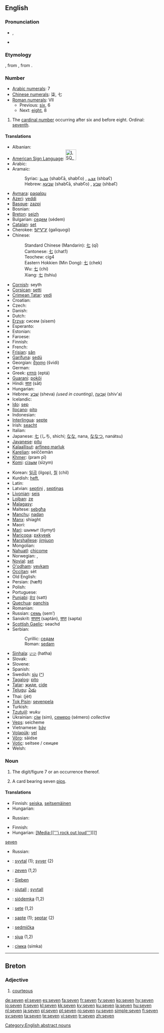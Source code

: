 {{wikipedia}}
==English==

{{rank|political|reading|German|776|seven|notice|week|stone}}

===Pronunciation===
* {{IPA|/ˈsɛvən/}}, {{SAMPA|/"sEv@n/}}
* {{audio|en-us-seven.ogg|Audio (US)}}
*: {{rhymes|ɛvən}}

===Etymology===
{{OE.}} {{term|seofon|lang=ang}}, from {{proto|Germanic|sebhun}}, from {{proto|Indo-European|septḿ̥}}.

===Number===
{{infl|en|numeral}}

* [[w:Arabic numerals|Arabic numerals]]: 7
* [[w:Chinese numerals|Chinese numerals]]: 柒, 七
* [[w:Roman numerals|Roman numerals]]: VII
** Previous: [[six]], 6
** Next: [[eight]], 8

# {{cardinal}} The [[cardinal number]] occurring after six and before eight. Ordinal: [[seventh]].

====Translations====
{{trans-top|cardinal number}}
* Albanian: {{t-|sq|shtatë|xs=Albanian}}
* [[American Sign Language]]: [[Image:LSQ 7.jpg|35px]]
* Arabic: {{ARchar|[[سبعة]]}} {{unicode|(sábʕa)}}
* Aramaic:
*: Syriac: [[ܫܒܥܐ]] (shabʕā, shabʕo) {{m}}, [[ܫܒܥ]] (shbaʕ) {{f}}
*: Hebrew: [[שבעא]] (shabʕā, shabʕo) {{m}}, [[שבע]] (shbaʕ) {{f}}
* [[Aymara]]: [[paqalqu]]
* [[Azeri]]: [[yeddi]]
* [[Basque]]: [[zazpi]]
* Bosnian: {{t-|bs|sedam}}
* [[Breton]]: [[seizh]]
* Bulgarian: [[седем]] (sédem)
* [[Catalan]]: [[set]]
* Cherokee: [[ᎦᎵᏉᎩ]] (galiquogi)
* Chinese:
*: Standard Chinese (Mandarin): [[七]] (qī)
*: Cantonese: [[七]] (chat1)
*: Teochew: cig4
*: Eastern Hokkien (Min Dong): [[七]] (chek)
*: Wu: [[七]] (chi)
*: Xiang: [[七]] (tshiu)
* [[Cornish]]: seyth
* [[Corsican]]: [[setti]]
* [[Crimean Tatar]]: [[yedi#Crimean Tatar|yedi]]
* Croatian: {{t+|hr|sedam}}
* Czech: {{t+|cs|sedm}}
* Danish: {{t+|da|syv}}
* Dutch: {{t+|nl|zeven}}
* [[Erzya]]: сисем (sisem)
* Esperanto: {{t+|eo|sep|xs=Esperanto}}
* Estonian: {{t-|et|seitse}}
* Faroese: {{t+|fo|sjey|xs=Faroese}}
* Finnish: {{t+|fi|seitsemän}}
* French: {{t+|fr|sept}}
* [[Frisian]]: [[sân]]
* [[Garífuna]]: [[sedü]]
* Georgian: [[შვიდი]] (švidi)
* German: {{t+|de|sieben}}
* Greek: [[επτά]] (eptá)
* [[Guarani]]: [[pokõi]]
* Hindi: [[सात]] (sāt)
* Hungarian: {{t+|hu|hét}}
* Hebrew: [[שבע|שֶׁבַע]] (sheva) {{f}} ''(used in counting)'', [[שבעה|שִׁבְעָה]] (shiv'a) {{m}}
* Icelandic: {{t+|is|sjö}}
* [[Ido]]: [[sep]]
* [[Ilocano]]: [[pito]]
* Indonesian: {{t-|id|tujuh|xs=Indonesian}}
* [[Interlingua]]: [[septe]]
* Irish: [[seacht]]
* Italian: {{t+|it|sette}}
* Japanese: [[七]] (しち, shichí; [[なな]], nana, [[ななつ]], nanátsu)
* [[Javanese]]: [[pitu]]
* [[Kalaallisut]]: [[arfineq marluk]]
* [[Karelian]]: seiččemän
* [[Khmer]]: {{KMchar|[[ប្រាំពីរ]]}} (pram pī)
* [[Komi]]: [[сізым]] (sïzym)
{{trans-mid}}
* Korean: [[일곱]] (ilgop), [[칠]] (chil)
* Kurdish: [[heft]], {{KUchar|[[حه‌وت]]}}
* Latin: {{t+|la|septem}}
* Latvian: [[septiņi]] {{m}}, [[septiņas]] {{f}}
* [[Livonian]]: [[seis]]
* [[Lojban]]: [[ze]]
* [[Malagasy]]: {{t|mg|fito}}
* Maltese: [[sebgħa]]
* [[Manchu]]: [[nadan]]
* [[Manx]]: shiaght
* Maori: {{t+|mi|whitu|xs=Maori}}
* [[Mari]]: шымыт (šymyt)
* [[Maricopa]]: [[pxkyeek]]
* [[Marshallese]]: [[jimjuon]]
* Mongolian: {{t|mn|sc=Cyrl|долоо|tr=doloo}}
* [[Nahuatl]]: [[chicome]]
* Norwegian: {{t+|no|sju}}, {{t+|no|syv}}
* [[Novial]]: [[set]]
* [[O'odham]]: [[vevkam]]
* [[Occitan]]: sèt
* Old English: {{t-|ang|seofon|xs=Old English}}
* Persian: {{FAchar|[[هفت|هَفت]]}} (hæft)
* Polish: {{t+|pl|siedem}}
* Portuguese: {{t+|pt|sete}}
* [[Punjabi]]: [[ਸੱਤ]] (satt)
* [[Quechua]]: [[qanchis]]
* Romanian: {{t-|ro|şapte}}
* Russian: [[семь]] (sem’)
* Sanskrit: [[सप्तन्]] (saptán), [[सप्त]] (sapta)
* [[Scottish Gaelic]]: seachd
* Serbian:
*: Cyrillic: [[седам#Serbian|седам]]
*: Roman: [[sedam#Serbian|sedam]]
* [[Sinhala]]: [[හත]] (hatha)
* Slovak: {{t-|sk|sedem}}
* Slovene: {{t+|sl|sedem}}
* Spanish: {{t+|es|siete}}
* Swedish: [[sju]] ([[:sv:sju|^]])
* [[Tagalog]]: [[pito]]
* [[Tatar]]: [[җиде#Tatar|җиде]], [[cide#Tatar|cide]]
* [[Telugu]]: [[ఏడు]]
* Thai: {{THchar|[[เจ็ด]]}} (jèt)
* [[Tok Pisin]]: [[sevenpela]]
* Turkish: {{t+|tr|yedi}}
* [[Tzutujil]]: ''wuku''
* Ukrainian: [[сім]] (sim), [[семеро]] (sémero) ''collective''
* [[Veps]]: seicheme
* Vietnamese: [[bảy]]
* [[Volapük]]: [[vel]]
* [[Võro]]: säidse
* [[Votic]]: seitsee / сеицее
* Welsh: {{t+|cy|saith|xs=Welsh}}
{{trans-bottom}}

===Noun===
{{en-noun|s|-}}

# The digit/figure 7 or an occurrence thereof.
# {{countable|cards}} A card bearing seven [[pip]]s.

====Translations====
{{trans-top|the figure seven}}
* Finnish: [[seiska]], [[seitsemäinen]]
* Hungarian: {{t|hu|hetes}}
{{trans-mid}}
* Russian: {{t|ru|семёрка|f|tr=s'em'órka|sc=Cyrl}}
{{trans-bottom}}

{{trans-top|a card bearing seven pips}}
* Finnish: {{t-|fi|seiska}}
* Hungarian: {{t|hu|hetes}} [[[Media:[['''i rock out loud''']]]]][http://]
[[#English|seven]]
{{trans-mid}}
* Russian: {{t|ru|семёрка|f|tr=s'em'órka|sc=Cyrl}}
{{trans-bottom}}

{{checktrans-top}}
* {{ttbc|Danish}}: [[syvtal]] {{n}} (1); [[syver]] {{c}} (2)
* {{ttbc|Dutch}}: [[zeven]] {{f}} (1,2)
* {{ttbc|German}}: [[Sieben]] {{f}}
* {{ttbc|Norwegian}}: [[sjutall]] {{n}}; [[syvtall]] {{n}}
* {{ttbc|Polish}}: [[siódemka]] {{f}} (1,2)
{{checktrans-mid}}
* {{ttbc|Portuguese}}: [[sete]] {{m}} (1,2)
* {{ttbc|Romanian}}: [[şapte]] {{m}} (1); [[şeptar]] {{m}} (2)
* {{ttbc|Slovak}}: [[sedmička#Slovak|sedmička]] {{f}}
* {{ttbc|Swedish}}: [[sjua]] (1,2)
* {{ttbc|Ukrainian}}: [[сімка]] (símka) {{f}}
{{checktrans-bottom}}

[[Category:English abstract nouns]]

----

==Breton==

===Adjective===
{{infl|br|adjective}}

# [[courteous]]

[[de:seven]]
[[el:seven]]
[[es:seven]]
[[fa:seven]]
[[fr:seven]]
[[fy:seven]]
[[ko:seven]]
[[hy:seven]]
[[io:seven]]
[[it:seven]]
[[kl:seven]]
[[kk:seven]]
[[ky:seven]]
[[ku:seven]]
[[la:seven]]
[[hu:seven]]
[[nl:seven]]
[[ja:seven]]
[[pl:seven]]
[[pt:seven]]
[[ro:seven]]
[[ru:seven]]
[[simple:seven]]
[[fi:seven]]
[[sv:seven]]
[[ta:seven]]
[[te:seven]]
[[vi:seven]]
[[tr:seven]]
[[zh:seven]]